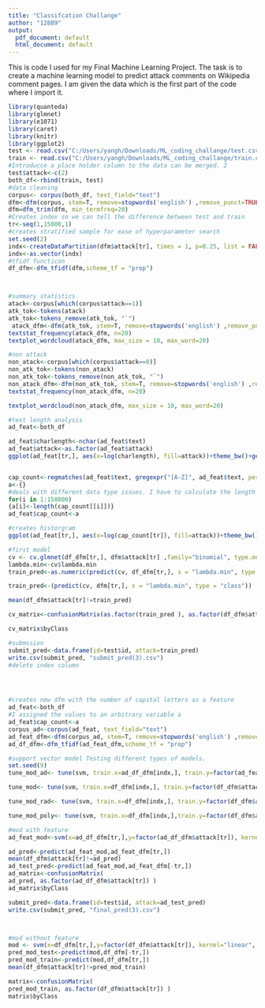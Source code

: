 ---
title: "Classifcation Challange"
author: "12889"
output:
  pdf_document: default
  html_document: default
---
This is code I used for my Final Machine Learning Project. The task is to create a machine learning model to predict attack comments on Wikipedia comment pages. I am given the data which is the first part of the code where I import it.
```{r}
library(quanteda)
library(glmnet)
library(e1071)
library(caret)
library(knitr)
library(ggplot2)
test <- read.csv("C:/Users/yangh/Downloads/ML_coding_challange/test.csv/test.csv", comment.char="#")
train <- read.csv("C:/Users/yangh/Downloads/ML_coding_challange/train.csv/train.csv", comment.char="#")
#Introducce a place holder column to the data can be merged. 2 
test$attack<-c(2)
both_df<-rbind(train, test)
#data cleaning
corpus<- corpus(both_df, text_field="text")
dfm<-dfm(corpus, stem=T, remove=stopwords('english') ,remove_punct=TRUE)
dfm=dfm_trim(dfm, min_termfreq=20)
#Creates index so we can tell the difference between test and train
tr<-seq(1,15000,1)
#creates stratified sample for ease of hyperparameter search
set.seed(2)
indx<-createDataPartition(dfm$attack[tr], times = 1, p=0.25, list = FALSE)
indx<-as.vector(indx)
#tfidf functicon
df_dfm<-dfm_tfidf(dfm,scheme_tf = "prop")




```


```{r}
#summary statistics 
atack<-corpus[which(corpus$attack==1)]
atk_tok<-tokens(atack)
atk_tok<-tokens_remove(atk_tok, "`")
 atack_dfm<-dfm(atk_tok, stem=T, remove=stopwords('english') ,remove_punct=TRUE)
textstat_frequency(atack_dfm, n=20)
textplot_wordcloud(atack_dfm, max_size = 10, max_word=20)

#non attack
non_atack<-corpus[which(corpus$attack==0)]
non_atk_tok<-tokens(non_atack)
non_atk_tok<-tokens_remove(non_atk_tok, "`")
non_atack_dfm<-dfm(non_atk_tok, stem=T, remove=stopwords('english') ,remove_punct=TRUE)
textstat_frequency(non_atack_dfm, n=20)

textplot_wordcloud(non_atack_dfm, max_size = 10, max_word=20)

#text length analysis
ad_feat<-both_df

ad_feat$charlength<-nchar(ad_feat$text)
ad_feat$attack<-as.factor(ad_feat$attack)
ggplot(ad_feat[tr,], aes(x=log(charlength), fill=attack))+theme_bw()+geom_histogram(binwidth = 1)


cap_count<-regmatches(ad_feat$text, gregexpr("[A-Z]", ad_feat$text, perl=TRUE))
a<-{}
#deals with different data type issues. I have to calculate the length of every second item in the list. 
for(i in 1:150000)
{a[i]<-length(cap_count[[i]])}
ad_feat$cap_count<-a

#creates historgram
ggplot(ad_feat[tr,], aes(x=log(cap_count[tr]), fill=attack))+theme_bw()+geom_histogram(binwidth = 5)+labs(title = "Histogram of Capital Letters and Frequency ", x="log Number of Capital Letters", y="Frequency")

```


```{r}
#first model
cv <- cv.glmnet(df_dfm[tr,], dfm$attack[tr] ,family="binomial", type.measure='class')
lambda.min<-cv$lambda.min
train_pred<-as.numeric(predict(cv, df_dfm[tr,], s = "lambda.min", type = "class"))

train_pred<-(predict(cv, dfm[tr,], s = "lambda.min", type = "class"))

mean(df_dfm$attack[tr]!=train_pred)

cv_matrix<-confusionMatrix(as.factor(train_pred ), as.factor(df_dfm$attack[tr]))

cv_matrix$byClass

#submssion
submit_pred<-data.frame(id=test$id, attack=train_pred)
write.csv(submit_pred, "submit_pred(3).csv")
#delete index column





```

```{r}
#creates new dfm with the number of capital letters as a feature
ad_feat<-both_df
#I assigned the values to an arbitrary variable a
ad_feat$cap_count<-a
corpus_ad<-corpus(ad_feat, text_field="text")
ad_feat_dfm<-dfm(corpus_ad, stem=T, remove=stopwords('english') ,remove_punct=TRUE)
ad_df_dfm<-dfm_tfidf(ad_feat_dfm,scheme_tf = "prop")
```


```{r}
#support vector model Testing different types of models.
set.seed(9)
tune_mod_ad<- tune(svm, train.x=ad_df_dfm[indx,], train.y=factor(ad_feat_dfm$attack[indx]) , kernel = "linear",  ranges = list(cost = c(0.5,1,5,10,25)))

tune_mod<- tune(svm, train.x=df_dfm[indx,], train.y=factor(df_dfm$attack[indx]) , kernel = "linear",  ranges = list(cost = c(0.5,1,5,10,25)))

tune_mod_rad<- tune(svm, train.x=df_dfm[indx,], train.y=factor(df_dfm$attack[indx]) , kernel = "radial",  ranges = list(cost = c(0.5,1,5,10,25), gammas <- c(.01, .1, .5, 1)))

tune_mod_poly<- tune(svm, train.x=df_dfm[indx,],train.y=factor(df_dfm$attack[indx]) , kernel = "polynomial",  ranges = list(cost = c(0.5,1,5,10,25), degreec=c(2,3,4)))

#mod with feature
ad_feat_mod<-svm(x=ad_df_dfm[tr,],y=factor(ad_df_dfm$attack[tr]), kernel="linear", cost=5)

ad_pred<-predict(ad_feat_mod,ad_feat_dfm[tr,])
mean(df_dfm$attack[tr]!=ad_pred)
ad_test_pred<-predict(ad_feat_mod,ad_feat_dfm[-tr,])
ad_matrix<-confusionMatrix(
ad_pred, as.factor(ad_df_dfm$attack[tr]) )
ad_matrix$byClass

submit_pred<-data.frame(id=test$id, attack=ad_test_pred)
write.csv(submit_pred, "final_pred(3).csv")



#mod without feature
mod <- svm(x=df_dfm[tr,],y=factor(df_dfm$attack[tr]), kernel="linear", cost=5)
pred_mod_test<-predict(mod,df_dfm[-tr,])
pred_mod_train<-predict(mod,df_dfm[tr,])
mean(df_dfm$attack[tr]!=pred_mod_train)

matrix<-confusionMatrix(
pred_mod_train, as.factor(df_dfm$attack[tr]) )
matrix$byClass


```

